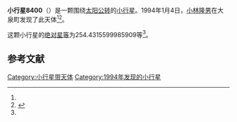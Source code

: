{{Infobox planet
| bgcolour = #FFFFC0
| name = 8400 Tomizo
| symbol = 
| image = 
| caption = 
| discovery = yes
| discovery_ref = 
| discoverer = [[小林隆男|小林隆男]]
| discovery_site = [[大泉町|大泉町]] 
| discovered = 1994年1月4日
| designations = yes
| mp_name = 
| named_after = 
| alt_names = 1994 AQ/ 1992 PB6
| mp_category = [[主带小行星|主带小行星]]
| orbit_ref = <ref name="a">[http://ssd.jpl.nasa.gov/sbdb.cgi?sstr=8400 8400 Tomizo] {{Wayback|url=http://ssd.jpl.nasa.gov/sbdb.cgi?sstr=8400 |date=20210815102315 }}，小行星數據庫瀏覽器（JPL Small-Body Database Browser）－[[美国国家航空航天局|美国国家航空航天局]]喷气推进实验室</ref>
| epoch = 2456400.5 (2013年4月18日更新)
| aphelion = {{convert|3.103800290219628|AU|km|3|abbr=on|lk=out}}
| perihelion = {{convert|2.093875801391163|AU|km|3|abbr=on}}
| semimajor = {{convert|2.598838045805396|AU|km|3|abbr=on}}
| eccentricity = 0.194303083
| period = 1530.267134 [[日|日]]<br />4.19[[儒略年|儒略年]]
| avg_speed = 
| inclination = 13.79368357197756
| asc_node = 126.5481484277733
| mean_anomaly = 
| arg_peri = 254.4315599985909
| satellites = 
| physical_characteristics = yes
| dimensions = 
| mass = 
| density = 
| surface_grav = 
| escape_velocity = 
| sidereal_day = 
| axial_tilt = 
| pole_ecliptic_lat = 
| pole_ecliptic_lon = 
| albedo = 
| temperatures= 
| temp_name1 = 
| mean_temp_1 = 
| max_temp_1 = 
| temp_name2 = 
| max_temp_2 = 
| spectral_type = 
| abs_magnitude = 254.4315599985909
}}

'''小行星8400'''（{{lang-en|8400 Tomizo}}）是一颗围绕[[太阳|太阳]][[公转|公转]]的[[小行星|小行星]]。1994年1月4日，[[小林隆男|小林隆男]]在大泉町发现了此天体<ref name="a" /><ref>{{cite news|title=小行星列表|url=http://cfa-www.harvard.edu/iau/lists/NumberedMPs.txt|accessdate=2013-07-08|newspaper=哈佛大学|archive-date=2008-05-17|archive-url=https://web.archive.org/web/20080517010638/http://cfa-www.harvard.edu/iau/lists/NumberedMPs.txt|dead-url=no}}</ref>。

这颗小行星的[[绝对星等|绝对星等]]为254.4315599985909等<ref name="a" />。

==参考文献==
{{reflist}}
{{Minor Planet Number|[[小行星8399|小行星8399]]|[[小行星8401|小行星8401]]}}

{{小天体}}

[[Category:小行星带天体|Category:小行星带天体]]
[[Category:1994年发现的小行星|Category:1994年发现的小行星]]

{{asteroid-stub}}